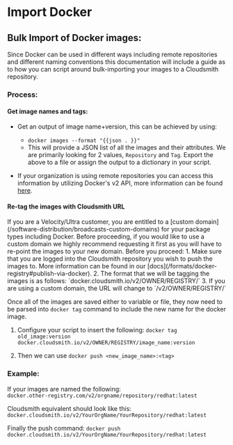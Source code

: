 
# Import Docker

## Bulk Import of Docker images:

Since Docker can be used in different ways including remote repositories and different naming conventions this documentation will include a guide as to how you can script around bulk-importing your images to a Cloudsmith repository.

### Process:

#### Get image names and tags:

- Get an output of image name+version, this can be achieved by using:
  - `docker images --format "{{json . }}"`
  - This will provide a JSON list of all the images and their attributes. We are primarily looking for 2 values, `Repository` and `Tag`. Export the above to a file or assign the output to a dictionary in your script.

- If your organization is using remote repositories you can access this information by utilizing Docker's v2 API, more information can be found [here](https://www.baeldung.com/ops/docker-registry-api-list-images-tags#:~:text=3.%20Docker%20Registry%20API%20V2).

#### Re-tag the images with Cloudsmith URL

<Note variant="note" heading="Custom Domain">
If you are a Velocity/Ultra customer, you are entitled to a [custom domain](/software-distribution/broadcasts-custom-domains) for your package types including Docker. Before proceeding, if you would like to use a custom domain we highly recommend requesting it first as you will have to re-point the images to your new domain.
</Note>

<Note variant="caution" heading="Be careful!">
Before you proceed:
1. Make sure that you are logged into the Cloudsmith repository you wish to push the images to. More information can be found in our [docs](/formats/docker-registry#publish-via-docker).
2. The format that we will be tagging the images is as follows: `docker.cloudsmith.io/v2/OWNER/REGISTRY/`
3. If you are using a custom domain, the URL will change to `<custom-domain>/v2/OWNER/REGISTRY/`
</Note>

Once all of the images are saved either to variable or file, they now need to be parsed into `docker tag` command to include the new name for the docker image.

1. Configure your script to insert the following: `docker tag old_image:version docker.cloudsmith.io/v2/OWNER/REGISTRY/image_name:version`

2. Then we can use `docker push <new_image_name>:<tag>`

###  Example:

If your images are named the following:  
`docker.other-registry.com/v2/orgname/repository/redhat:latest` 

Cloudsmith equivalent should look like this:  
`docker.cloudsmith.io/v2/YourOrgName/YourRepository/redhat:latest`

Finally the push command:
`docker push docker.cloudsmith.io/v2/YourOrgName/YourRepository/redhat:latest`
